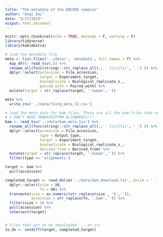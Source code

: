 ```yaml
---
title: "The metadata of the ENCODE samples"
author: "Anqi Dai"
date: "5/17/2019"
output: html_document
---
```


```r
knitr::opts_chunk$set(echo = TRUE, message = F, warning = F)
library(tidyverse)
library(kableExtra)
```

```r
# load the metadata file
meta <- list.files('../data/', 'metadata', full.names = T) %>%
  map_dfr(~ read_tsv(.)) %>%
  rename_all(funs(stringr::str_replace_all(., ' |\\(|\\)', '_') )) %>%
  dplyr::select(accession = File_accession, 
                target = Experiment_target, 
                bioreplicate = Biological_replicate_s_, 
                paired_with = Paired_with) %>%
  mutate(target = str_replace(target, '-human',''))

meta %>%
  write_csv('../data/fastq_meta_32.csv')
```

```r
# load the meta data for bam files. These are all the bam files that need to be downloaded.     
# I DON'T NEED TRANSCRIPTOM ALIGNMENTS!!!
bam <- read_tsv('../data/bam_meta.tsv') %>%
  rename_all(funs(stringr::str_replace_all(., ' |\\(|\\)', '_') )) %>%
  dplyr::select(accession = File_accession, 
                type = Output_type,
                target = Experiment_target, 
                bioreplicate = Biological_replicate_s_, 
                derived_from = Derived_from) %>%
  mutate(target = str_replace(target, '-human','')) %>%
  filter(type == 'alignments')

target <- bam %>%
  pull(accession)
```

```r

completed_target <- read_delim('../data/bam_download.txt', delim = ' ', col_names = F) %>%
  dplyr::select(size = X4,
                fn = X8) %>%
  transmute(size = as.numeric(str_replace(size , 'G','')),
            accession = str_replace(fn, '.bam','')) %>%
  filter(size > 4) %>%
  pull(accession) %>%
  intersect(target)


# Files that yet to be downloaded ....on scc
to_do <- setdiff(target, completed_target)
```




